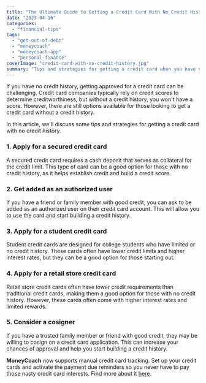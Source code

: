 ```yaml
---
title: "The Ultimate Guide to Getting a Credit Card With No Credit History"
date: "2023-04-16"
categories: 
  - "financial-tips"
tags: 
  - "get-out-of-debt"
  - "moneycoach"
  - "moneycoach-app"
  - "personal-finance"
coverImage: "credit-card-with-no-credit-history.jpg"
summary: "Tips and strategies for getting a credit card when you have no credit history."
---
```


If you have no credit history, getting approved for a credit card can be challenging. Credit card companies typically rely on credit scores to determine creditworthiness, but without a credit history, you won't have a score. However, there are still options available for those looking to get a credit card without a credit history. 

In this article, we'll discuss some tips and strategies for getting a credit card with no credit history.

### 1\. Apply for a secured credit card
A secured credit card requires a cash deposit that serves as collateral for the credit limit. This type of card can be a good option for those with no credit history, as it helps establish credit and build a credit score.
### 2\. Get added as an authorized user
If you have a friend or family member with good credit, you can ask to be added as an authorized user on their credit card account. This will allow you to use the card and start building a credit history.
### 3\. Apply for a student credit card
Student credit cards are designed for college students who have limited or no credit history. These cards often have lower credit limits and higher interest rates, but they can be a good option for those starting out.
### 4\. Apply for a retail store credit card
Retail store credit cards often have lower credit requirements than traditional credit cards, making them a good option for those with no credit history. However, these cards often come with higher interest rates and limited rewards.
### 5\. Consider a cosigner
If you have a trusted family member or friend with good credit, they may be willing to cosign on a credit card application. This can increase your chances of approval and help you start building a credit history.

**MoneyCoach** now supports manual credit card tracking. Set up your credit cards and activate the payment due reminders so you never have to pay those nasty credit card interests. Find more about it [here](https://moneycoach.ai/how-to-track-and-manage-credit-cards/).
